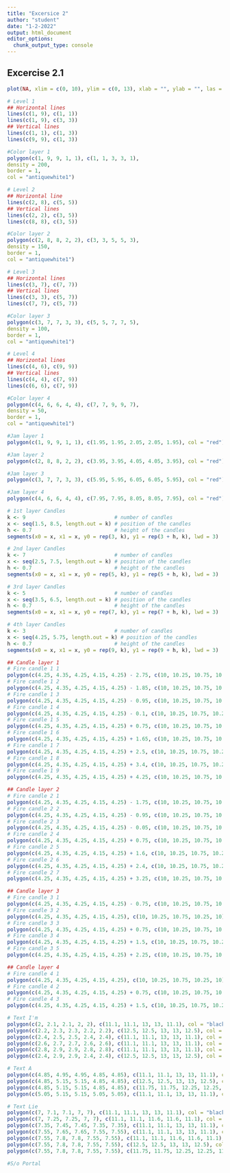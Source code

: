 ```yaml
---
title: "Excersice 2"
author: "student"
date: "1-2-2022"
output: html_document
editor_options: 
  chunk_output_type: console
---
```


## Excercise 2.1

```r
plot(NA, xlim = c(0, 10), ylim = c(0, 13), xlab = "", ylab = "", las = 1, bty = "n")

# Level 1
## Horizontal lines
lines(c(1, 9), c(1, 1))
lines(c(1, 9), c(3, 3))
## Vertical lines
lines(c(1, 1), c(1, 3))
lines(c(9, 9), c(1, 3))

#Color layer 1
polygon(c(1, 9, 9, 1, 1), c(1, 1, 3, 3, 1),
density = 200,        
border = 1,
col = "antiquewhite1")

# Level 2
## Horizontal line
lines(c(2, 8), c(5, 5))
## Vertical lines
lines(c(2, 2), c(3, 5))
lines(c(8, 8), c(3, 5))

#Color layer 2
polygon(c(2, 8, 8, 2, 2), c(3, 3, 5, 5, 3),
density = 150,        
border = 1,
col = "antiquewhite1")

# Level 3
## Horizontal lines
lines(c(3, 7), c(7, 7))
## Vertical lines
lines(c(3, 3), c(5, 7))
lines(c(7, 7), c(5, 7))

#Color layer 3
polygon(c(3, 7, 7, 3, 3), c(5, 5, 7, 7, 5),
density = 100,        
border = 1,
col = "antiquewhite1")

# Level 4
## Horizontal lines
lines(c(4, 6), c(9, 9))
## Vertical lines
lines(c(4, 4), c(7, 9))
lines(c(6, 6), c(7, 9))

#Color layer 4
polygon(c(4, 6, 6, 4, 4), c(7, 7, 9, 9, 7),
density = 50,        
border = 1,
col = "antiquewhite1")

#Jam layer 1
polygon(c(1, 9, 9, 1, 1), c(1.95, 1.95, 2.05, 2.05, 1.95), col = "red")

#Jam layer 2
polygon(c(2, 8, 8, 2, 2), c(3.95, 3.95, 4.05, 4.05, 3.95), col = "red")

#Jam layer 3
polygon(c(3, 7, 7, 3, 3), c(5.95, 5.95, 6.05, 6.05, 5.95), col = "red")

#Jam layer 4
polygon(c(4, 6, 6, 4, 4), c(7.95, 7.95, 8.05, 8.05, 7.95), col = "red")

# 1st layer Candles
k <- 9                             # number of candles
x <- seq(1.5, 8.5, length.out = k) # position of the candles
h <- 0.7                           # height of the candles
segments(x0 = x, x1 = x, y0 = rep(3, k), y1 = rep(3 + h, k), lwd = 3)

# 2nd layer Candles
k <- 7                             # number of candles
x <- seq(2.5, 7.5, length.out = k) # position of the candles
h <- 0.7                           # height of the candles
segments(x0 = x, x1 = x, y0 = rep(5, k), y1 = rep(5 + h, k), lwd = 3)

# 3rd layer Candles
k <- 5                             # number of candles
x <- seq(3.5, 6.5, length.out = k) # position of the candles
h <- 0.7                           # height of the candles
segments(x0 = x, x1 = x, y0 = rep(7, k), y1 = rep(7 + h, k), lwd = 3)

# 4th layer Candles
k <- 3                             # number of candles
x <- seq(4.25, 5.75, length.out = k) # position of the candles
h <- 0.7                           # height of the candles
segments(x0 = x, x1 = x, y0 = rep(9, k), y1 = rep(9 + h, k), lwd = 3)

## Candle layer 1
# Fire candle 1 1
polygon(c(4.25, 4.35, 4.25, 4.15, 4.25) - 2.75, c(10, 10.25, 10.75, 10.25, 10) - 6, col = "orange")
# Fire candle 1 2
polygon(c(4.25, 4.35, 4.25, 4.15, 4.25) - 1.85, c(10, 10.25, 10.75, 10.25, 10) - 6, col = "orange")
# Fire candle 1 3
polygon(c(4.25, 4.35, 4.25, 4.15, 4.25) - 0.95, c(10, 10.25, 10.75, 10.25, 10) - 6, col = "orange")
# Fire candle 1 4
polygon(c(4.25, 4.35, 4.25, 4.15, 4.25) - 0.1, c(10, 10.25, 10.75, 10.25, 10) - 6, col = "orange")
# Fire candle 1 5
polygon(c(4.25, 4.35, 4.25, 4.15, 4.25) + 0.75, c(10, 10.25, 10.75, 10.25, 10) - 6, col = "orange")
# Fire candle 1 6
polygon(c(4.25, 4.35, 4.25, 4.15, 4.25) + 1.65, c(10, 10.25, 10.75, 10.25, 10) - 6, col = "orange")
# Fire candle 1 7
polygon(c(4.25, 4.35, 4.25, 4.15, 4.25) + 2.5, c(10, 10.25, 10.75, 10.25, 10) - 6, col = "orange")
# Fire candle 1 8
polygon(c(4.25, 4.35, 4.25, 4.15, 4.25) + 3.4, c(10, 10.25, 10.75, 10.25, 10) - 6, col = "orange")
# Fire candle 1 9
polygon(c(4.25, 4.35, 4.25, 4.15, 4.25) + 4.25, c(10, 10.25, 10.75, 10.25, 10) - 6, col = "orange")

## Candle layer 2
# Fire candle 2 1
polygon(c(4.25, 4.35, 4.25, 4.15, 4.25) - 1.75, c(10, 10.25, 10.75, 10.25, 10) - 4, col = "orange")
# Fire candle 2 2
polygon(c(4.25, 4.35, 4.25, 4.15, 4.25) - 0.95, c(10, 10.25, 10.75, 10.25, 10) - 4, col = "orange")
# Fire candle 2 3
polygon(c(4.25, 4.35, 4.25, 4.15, 4.25) - 0.05, c(10, 10.25, 10.75, 10.25, 10) - 4, col = "orange")
# Fire candle 2 4
polygon(c(4.25, 4.35, 4.25, 4.15, 4.25) + 0.75, c(10, 10.25, 10.75, 10.25, 10) - 4, col = "orange")
# Fire candle 2 5
polygon(c(4.25, 4.35, 4.25, 4.15, 4.25) + 1.6, c(10, 10.25, 10.75, 10.25, 10) - 4, col = "orange")
# Fire candle 2 6
polygon(c(4.25, 4.35, 4.25, 4.15, 4.25) + 2.4, c(10, 10.25, 10.75, 10.25, 10) - 4, col = "orange")
# Fire candle 2 7
polygon(c(4.25, 4.35, 4.25, 4.15, 4.25) + 3.25, c(10, 10.25, 10.75, 10.25, 10) - 4, col = "orange")

## Candle layer 3
# Fire candle 3 1
polygon(c(4.25, 4.35, 4.25, 4.15, 4.25) - 0.75, c(10, 10.25, 10.75, 10.25, 10) - 2, col = "orange")
# Fire candle 3 2
polygon(c(4.25, 4.35, 4.25, 4.15, 4.25), c(10, 10.25, 10.75, 10.25, 10) - 2, col = "orange")
# Fire candle 3 3
polygon(c(4.25, 4.35, 4.25, 4.15, 4.25) + 0.75, c(10, 10.25, 10.75, 10.25, 10) - 2, col = "orange")
# Fire candle 3 4
polygon(c(4.25, 4.35, 4.25, 4.15, 4.25) + 1.5, c(10, 10.25, 10.75, 10.25, 10) - 2, col = "orange")
# Fire candle 3 5
polygon(c(4.25, 4.35, 4.25, 4.15, 4.25) + 2.25, c(10, 10.25, 10.75, 10.25, 10) - 2, col = "orange")

## Candle layer 4
# Fire candle 4 1
polygon(c(4.25, 4.35, 4.25, 4.15, 4.25), c(10, 10.25, 10.75, 10.25, 10), col = "orange")
# Fire candle 4 2
polygon(c(4.25, 4.35, 4.25, 4.15, 4.25) + 0.75, c(10, 10.25, 10.75, 10.25, 10), col = "orange")
# Fire candle 4 3
polygon(c(4.25, 4.35, 4.25, 4.15, 4.25) + 1.5, c(10, 10.25, 10.75, 10.25, 10), col = "orange") 

# Text I'm
polygon(c(2, 2.1, 2.1, 2, 2), c(11.1, 11.1, 13, 13, 11.1), col = "black")
polygon(c(2.2, 2.3, 2.3, 2.2, 2.2), c(12.5, 12.5, 13, 13, 12.5), col = "black")
polygon(c(2.4, 2.5, 2.5, 2.4, 2.4), c(11.1, 11.1, 13, 13, 11.1), col = "black")
polygon(c(2.6, 2.7, 2.7, 2.6, 2.6), c(11.1, 11.1, 13, 13, 11.1), col = "black")
polygon(c(2.8, 2.9, 2.9, 2.8, 2.8), c(11.1, 11.1, 13, 13, 11.1), col = "black")
polygon(c(2.4, 2.9, 2.9, 2.4, 2.4), c(12.5, 12.5, 13, 13, 12.5), col = "black")

# Text A
polygon(c(4.85, 4.95, 4.95, 4.85, 4.85), c(11.1, 11.1, 13, 13, 11.1), col = "black")
polygon(c(4.85, 5.15, 5.15, 4.85, 4.85), c(12.5, 12.5, 13, 13, 12.5), col = "black")
polygon(c(4.85, 5.15, 5.15, 4.85, 4.85), c(11.75, 11.75, 12.25, 12.25, 11.75), col = "black")
polygon(c(5.05, 5.15, 5.15, 5.05, 5.05), c(11.1, 11.1, 13, 13, 11.1), col = "black")

# Text Lie
polygon(c(7, 7.1, 7.1, 7, 7), c(11.1, 11.1, 13, 13, 11.1), col = "black")
polygon(c(7, 7.25, 7.25, 7, 7), c(11.1, 11.1, 11.6, 11.6, 11.1), col = "black")
polygon(c(7.35, 7.45, 7.45, 7.35, 7.35), c(11.1, 11.1, 13, 13, 11.1), col = "black")
polygon(c(7.55, 7.65, 7.65, 7.55, 7.55), c(11.1, 11.1, 13, 13, 11.1), col = "black")
polygon(c(7.55, 7.8, 7.8, 7.55, 7.55), c(11.1, 11.1, 11.6, 11.6, 11.1), col = "black")
polygon(c(7.55, 7.8, 7.8, 7.55, 7.55), c(12.5, 12.5, 13, 13, 12.5), col = "black")
polygon(c(7.55, 7.8, 7.8, 7.55, 7.55), c(11.75, 11.75, 12.25, 12.25, 11.75), col = "black")

#S/o Portal
```

